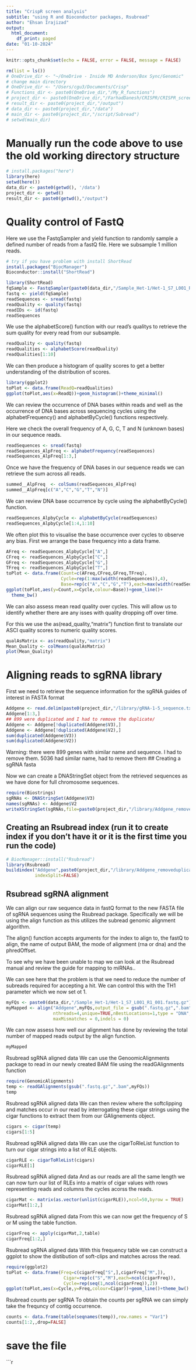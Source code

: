 ```yaml
---
title: "CrispR screen analysis"
subtitle: "using R and Bioconductor packages, Rsubread"
author: "Ehsan Irajizad"
output:
  html_document:
    df_print: paged
date: "01-10-2024"
---
```


```r
knitr::opts_chunk$set(echo = FALSE, error = FALSE, message = FALSE)
```


```r
rm(list = ls())
# OneDrive_dir <- "~/OneDrive - Inside MD Anderson/Box Sync/Genomic"
# change main directory
# OneDrive_dir <- "/Users/cgu3/Documents/Crisp"
# Functions_dir <- paste0(OneDrive_dir,"/My_R_functions")
# project_dir <- paste0(OneDrive_dir,"/FarhadDanesh/CRISPR/CRISPR_screen_KidneyGene_Jan2024")
# result_dir <- paste0(project_dir,"/output")
# data_dir <- paste0(project_dir,"/data")
# main_dir <- paste0(project_dir,"/script/Subread")
# setwd(main_dir)
```

# Manually run the code above to use the old working directory structure
```r
# install.packages("here")
library(here)
setwd(here())
data_dir <- paste0(getwd(), '/data')
project_dir <- getwd()
result_dir <- paste0(getwd(),"/output")
```



# Quality control of FastQ

Here we use the FastqSampler and yield function to randomly sample a defined number of reads from a fastQ file. Here we subsample 1 million reads.


```r
# try if you have problem with install ShortRead
install.packages("BiocManager")
Bioconductor::install("ShortRead")
```


```r
library(ShortRead)
fqSample <- FastqSampler(paste0(data_dir,"/Sample_Het-1/Het-1_S7_L001_R1_001.fastq.gz"),n=10^6)
fastq <- yield(fqSample)
readSequences <- sread(fastq)
readQuality <- quality(fastq)
readIDs <- id(fastq)
readSequences
```

We use the alphabetScore() function with our read’s qualitys to retrieve the sum quality for every read from our subsample.

```r
readQuality <- quality(fastq)
readQualities <- alphabetScore(readQuality)
readQualities[1:10]
```

We can then produce a histogram of quality scores to get a better understanding of the distribution of scores.

```r
library(ggplot2)
toPlot <- data.frame(ReadQ=readQualities)
ggplot(toPlot,aes(x=ReadQ))+geom_histogram()+theme_minimal()
```

We can review the occurrence of DNA bases within reads and well as the occurrence of DNA bases across sequencing cycles using the alphabetFrequency() and alphabetByCycle() functions respectively.

Here we check the overall frequency of A, G, C, T and N (unknown bases) in our sequence reads.

```r
readSequences <- sread(fastq)
readSequences_AlpFreq <- alphabetFrequency(readSequences)
readSequences_AlpFreq[1:3,]
```

Once we have the frequency of DNA bases in our sequence reads we can retrieve the sum across all reads.

```r
summed__AlpFreq  <- colSums(readSequences_AlpFreq)
summed__AlpFreq[c("A","C","G","T","N")]
```

We can review DNA base occurrence by cycle using the alphabetByCycle() function.

```r
readSequences_AlpbyCycle <- alphabetByCycle(readSequences)
readSequences_AlpbyCycle[1:4,1:10]
```

We often plot this to visualise the base occurrence over cycles to observe any bias. First we arrange the base frequency into a data frame.

```r
AFreq <- readSequences_AlpbyCycle["A",]
CFreq <- readSequences_AlpbyCycle["C",]
GFreq <- readSequences_AlpbyCycle["G",]
TFreq <- readSequences_AlpbyCycle["T",]
toPlot <- data.frame(Count=c(AFreq,CFreq,GFreq,TFreq),
                     Cycle=rep(1:max(width(readSequences)),4),
                     Base=rep(c("A","C","G","T"),each=max(width(readSequences))))
ggplot(toPlot,aes(y=Count,x=Cycle,colour=Base))+geom_line()+
  theme_bw()
```

We can also assess mean read quality over cycles. This will allow us to identify whether there are any isses with quality dropping off over time.

For this we use the as(read_quality,“matrix”) function first to translate our ASCI quality scores to numeric quality scores.

```r
qualAsMatrix <- as(readQuality,"matrix")
Mean_Quality <- colMeans(qualAsMatrix)
plot(Mean_Quality)
```

# Aligning reads to sgRNA library

First we need to retrieve the sequence information for the sgRNA guides of interest in FASTA format

```r
Addgene <- read.delim(paste0(project_dir,"/library/gRNA-1-5_sequence.txt"), sep = "",header = FALSE)
Addgene[1:3,]
## 899 were duplicated and I had to remove the duplicate/ 
Addgene <- Addgene[!duplicated(Addgene$V3),]
Addgene <- Addgene[!duplicated(Addgene$V2),]
sum(duplicated(Addgene$V3))
sum(duplicated(Addgene$V2))
```

Warning: there were 899 genes with similar name and sequence. I had to remove them. 5036 had similar name, had to remove them
## Creating a sgRNA fasta

Now we can create a DNAStringSet object from the retrieved sequences as we have done for full chromosome sequences.

```r
require(Biostrings)
sgRNAs <- DNAStringSet(Addgene$V3)
names(sgRNAs) <- Addgene$V2
writeXStringSet(sgRNAs,file=paste0(project_dir,"/library/Addgene_removeduplicated_Eh.fa"))
```

## Creating an Rsubread index (run it to create index if you don't have it or it is the first time you run the code)
```r
# BiocManager::install("Rsubread")
library(Rsubread)
buildindex("Addgene",paste0(project_dir,"/library/Addgene_removeduplicated_Eh.fa"),
           indexSplit=FALSE)
```

## Rsubread sgRNA alignment

We can align our raw sequence data in fastQ format to the new FASTA file of sgRNA sequences using the Rsubread package. Specifically we will be using the align function as this utilizes the subread genomic alignment algorithm.

The align() function accepts arguments for the index to align to, the fastQ to align, the name of output BAM, the mode of alignment (rna or dna) and the phredOffset.

To see why we have been unable to map we can look at the Rsubread manual and review the guide for mapping to miRNAs..

We can see here that the problem is that we need to reduce the number of subreads required for accepting a hit. We can control this with the TH1 parameter which we now set ot 1.

```r
myFQs <- paste0(data_dir,"/Sample_Het-1/Het-1_S7_L001_R1_001.fastq.gz")
myMapped <- align("Addgene",myFQs,output_file = gsub(".fastq.gz",".bam",myFQs),
                  nthreads=4,unique=TRUE,nBestLocations=1,type = "DNA",TH1 = 1,
                  maxMismatches = 0,indels = 0)
```

We can now assess how well our alignment has done by reviewing the total number of mapped reads output by the align function.

```r
myMapped
```

Rsubread sgRNA aligned data
We can use the GenoomicAlignments package to read in our newly created BAM file using the readGAlignments function

```r
require(GenomicAlignments)
temp <- readGAlignments(gsub(".fastq.gz",".bam",myFQs))
temp
```

Rsubread sgRNA aligned data
We can then review where the softclipping and matches occur in our read by interrogating these cigar strings using the cigar functions to extract them from our GAlignements object.

```r
cigars <- cigar(temp)
cigars[1:5]
```

Rsubread sgRNA aligned data
We can use the cigarToRleList function to turn our cigar strings into a list of RLE objects.
```r
cigarRLE <- cigarToRleList(cigars)
cigarRLE[1]
```

Rsubread sgRNA aligned data
And as our reads are all the same length we can now turn our list of RLEs into a matrix of cigar values with rows representing reads and columns the cycles acorss the reads.

```r
cigarMat <- matrix(as.vector(unlist(cigarRLE)),ncol=50,byrow = TRUE)
cigarMat[1:2,]
```

Rsubread sgRNA aligned data
From this we can now get the frequency of S or M using the table function.

```r
cigarFreq <- apply(cigarMat,2,table)
cigarFreq[1:2,]
```

Rsubread sgRNA aligned data
With this frequency table we can construct a ggplot to show the distibution of soft-clips and matches across the read.
```r
require(ggplot2)
toPlot <- data.frame(Freq=c(cigarFreq["S",],cigarFreq["M",]),
                      Cigar=rep(c("S","M"),each=ncol(cigarFreq)),
                      Cycle=rep(seq(1,ncol(cigarFreq)),2))
ggplot(toPlot,aes(x=Cycle,y=Freq,colour=Cigar))+geom_line()+theme_bw()
```

Rsubread counts per sgRNA
To obtain the counts per sgRNA we can simply take the frequncy of contig occurrence.
```r
counts <- data.frame(table(seqnames(temp)),row.names = "Var1")
counts[1:2,,drop=FALSE]
```



############################################################################################################
# save the file
############################################################################################################
```r
